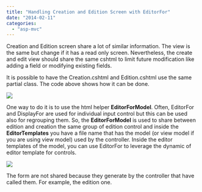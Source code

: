 ```yaml
---
title: "Handling Creation and Edition Screen with EditorFor"
date: "2014-02-11"
categories: 
  - "asp-mvc"
---
```


Creation and Edition screen share a lot of similar information. The view is the same but change if it has a read only screen. Nevertheless, the create and edit view should share the same cshtml to limit future modification like adding a field or modifying existing fields.

It is possible to have the Creation.cshtml and Edition.cshtml use the same partial class. The code above shows how it can be done.

![](images/PartialViewForSharing-400x205.png)

One way to do it is to use the html helper **EditorForModel**. Often, EditorFor and DisplayFor are used for individual input control but this can be used also for regrouping them. So, the **EditorForModel** is used to share between edition and creation the same group of edition control and inside the **EditorTemplates** you have a file name that has the model (or view model if you are using view model) used by the controller. Inside the editor templates of the model, you can use EditorFor to leverage the dynamic of editor template for controls.

![](images/EditorForForSharedModel-400x194.png)

The form are not shared because they generate by the controller that have called them. For example, the edition one. 
```html  <form action="/House/Edit/1" method="post"> 
``` 
